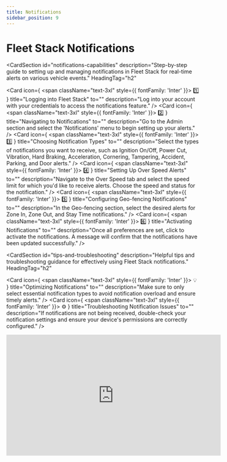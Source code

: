 ```yaml
---
title: Notifications
sidebar_position: 9
---
```


# Fleet Stack Notifications

<CardSection
  id="notifications-capabilities"
  description="Step-by-step guide to setting up and managing notifications in Fleet Stack for real-time alerts on various vehicle events."
  HeadingTag="h2"
>
  <Card
    icon={
      <span className="text-3xl" style={{ fontFamily: 'Inter' }}>
        1️⃣
      </span>
    }
    title="Logging into Fleet Stack"
    to=""
    description="Log into your account with your credentials to access the notifications feature."
  />
  <Card
    icon={
      <span className="text-3xl" style={{ fontFamily: 'Inter' }}>
        2️⃣
      </span>
    }
    title="Navigating to Notifications"
    to=""
    description="Go to the Admin section and select the 'Notifications' menu to begin setting up your alerts."
  />
  <Card
    icon={
      <span className="text-3xl" style={{ fontFamily: 'Inter' }}>
        3️⃣
      </span>
    }
    title="Choosing Notification Types"
    to=""
    description="Select the types of notifications you want to receive, such as Ignition On/Off, Power Cut, Vibration, Hard Braking, Acceleration, Cornering, Tampering, Accident, Parking, and Door alerts."
  />
  <Card
    icon={
      <span className="text-3xl" style={{ fontFamily: 'Inter' }}>
        4️⃣
      </span>
    }
    title="Setting Up Over Speed Alerts"
    to=""
    description="Navigate to the Over Speed tab and select the speed limit for which you'd like to receive alerts. Choose the speed and status for the notification."
  />
  <Card
    icon={
      <span className="text-3xl" style={{ fontFamily: 'Inter' }}>
        5️⃣
      </span>
    }
    title="Configuring Geo-fencing Notifications"
    to=""
    description="In the Geo-fencing section, select the desired alerts for Zone In, Zone Out, and Stay Time notifications."
  />
  <Card
    icon={
      <span className="text-3xl" style={{ fontFamily: 'Inter' }}>
        6️⃣
      </span>
    }
    title="Activating Notifications"
    to=""
    description="Once all preferences are set, click to activate the notifications. A message will confirm that the notifications have been updated successfully."
  />
</CardSection>

<CardSection
  id="tips-and-troubleshooting"
  description="Helpful tips and troubleshooting guidance for effectively using Fleet Stack notifications."
  HeadingTag="h2"
>
  <Card
    icon={
      <span className="text-3xl" style={{ fontFamily: 'Inter' }}>
        💡
      </span>
    }
    title="Optimizing Notifications"
    to=""
    description="Make sure to only select essential notification types to avoid notification overload and ensure timely alerts."
  />
  <Card
    icon={
      <span className="text-3xl" style={{ fontFamily: 'Inter' }}>
        ⚙️
      </span>
    }
    title="Troubleshooting Notification Issues"
    to=""
    description="If notifications are not being received, double-check your notification settings and ensure your device's permissions are correctly configured."
  />
</CardSection>

<div style={{ display: 'flex', justifyContent: 'center', marginTop: '20px' }}>
  <iframe
    width="560"
    height="315"
    src="https://www.youtube.com/embed/APReC1rvERA?si=seOigNytdteQxV5R"
    title="Scheduled Reports Management Tutorial"
    frameBorder="0"
    allow="accelerometer; autoplay; clipboard-write; encrypted-media; gyroscope; picture-in-picture"
    allowFullScreen
  ></iframe>
</div>

<head>
  <title>Fleet Stack Notifications</title>
  <meta
    name="description"
    content="A comprehensive guide to setting up and managing notifications in Fleet Stack, including vehicle event alerts, over-speed warnings, and geo-fencing notifications."
  />
</head>
